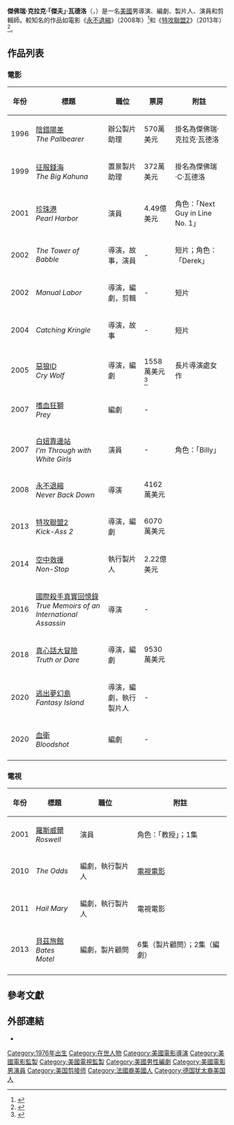 {{noteTA
|G1=Movie
|G2=Show
}}
{{Infobox entertainer
| type = 導演
| name = 傑夫·瓦德洛
| foreignname = Jeff Wadlow
| image = Jeff Wadlow by Gage Skidmore.jpg
| caption = 瓦德洛出席於2013年的[[聖地亞哥國際動漫展|聖地亞哥國際動漫展]]上
| birth_name = 傑佛瑞·克拉克·瓦德洛<br>（Jeffrey Clark Wadlow）
| birth_date = {{Birth date|1976|3|2}}
| birth_place = {{USA}}[[維吉尼亞州|維吉尼亞州]]，[[阿靈頓縣_(維吉尼亞州)|阿靈頓縣]]
| nationality = {{USA}}
| alma_mater = [[達特茅斯學院|達特茅斯學院]]<br>[[南加州大學|南加州大學電影電視學院]]
| residence = 
| occupation = 導演，編劇，製片人，演員，剪輯師
| years_active = 2002年至今
| parents = [[艾蜜莉·庫瑞克|艾蜜莉·庫瑞克]]（母親）<br />R. Clark Wadlow（父親）
| relatives = [[凱蒂·庫瑞克|凱蒂·庫瑞克]]（阿姨）
| spouse = 
| awards = 
}}
'''傑佛瑞·克拉克·「傑夫」·瓦德洛'''（{{lang-en|'''Jeffrey Clark "Jeff" Wadlow'''}}，{{bd|1976年|3月2日}}）是一名[[美國|美國]]男導演、編劇、製片人、演員和剪輯師。較知名的作品如電影《[[永不退縮_(電影)|永不退縮]]》（2008年）<ref name=autogenerated1>{{Cite web |url=http://www.tribute.ca/people/jeff-wadlow/14470/ |title=Jeff Wadlow biography and filmography<!-- Bot generated title --> |accessdate=2016-10-04 |archive-date=2018-07-09 |archive-url=https://web.archive.org/web/20180709185240/https://www.tribute.ca/people/jeff-wadlow/14470/ |dead-url=no }}</ref>和《[[特攻聯盟2|特攻聯盟2]]》（2013年）<ref>{{cite web | url=http://www.hollywoodreporter.com/heat-vision/universal-kick-ass-2-matthew-vaughn-mark-millar-321688 | title=Universal in Talks for 'Kick-Ass 2' | first=Borys | last=Kit | date=2012-05-08 | accessdate=2012-05-09 | archive-date=2017-10-22 | archive-url=https://web.archive.org/web/20171022033419/http://www.hollywoodreporter.com/heat-vision/universal-kick-ass-2-matthew-vaughn-mark-millar-321688 | dead-url=no }}</ref>。

== 作品列表 ==
=== 電影 ===
{| class = "wikitable sortable"
|-
! 年份
! 標題
! 職位
! 票房
! 附註
|-
| 1996
| [[陰錯陽差|陰錯陽差]]<br>''The Pallbearer''
| 辦公製片助理
| 570萬美元
| 掛名為傑佛瑞·克拉克·瓦德洛
|-
| 1999
| [[征服錢海|征服錢海]]<br>''The Big Kahuna''
| 置景製片助理
| 372萬美元
| 掛名為傑佛瑞·C·瓦德洛
|-
| 2001
| [[珍珠港_(電影)|珍珠港]]<br>''Pearl Harbor''
| 演員
| 4.49億美元
| 角色：「Next Guy in Line No. 1」
|-
| 2002
| ''The Tower of Babble''
| 導演，故事，演員
| -
| 短片；角色：「Derek」
|-
| 2002
| ''Manual Labor''
| 導演，編劇，剪輯
| -
| 短片
|-
| 2004
| ''Catching Kringle''
| 導演，故事
| -
| 短片
|-
| 2005
| [[惡狼ID|惡狼ID]]<br>''Cry Wolf''
| 導演，編劇
| 1558萬美元<ref>{{Cite web |url=http://boxofficemojo.com/movies/?id=crywolf.htm |title=''Cry Wolf'' - Box Office Mojo |accessdate=2016-10-04 |archive-date=2018-07-22 |archive-url=https://web.archive.org/web/20180722213628/http://www.boxofficemojo.com/movies/?id=crywolf.htm |dead-url=no }}</ref>
| 長片導演處女作
|-
| 2007
| [[嗜血狂獅|嗜血狂獅]]<br>''Prey''
| 編劇
| -
| 
|-
| 2007
| [[白妞靠邊站|白妞靠邊站]]<br>''I'm Through with White Girls''
| 演員
| -
| 角色：「Billy」
|-
| 2008
| [[永不退縮_(電影)|永不退縮]]<br>''Never Back Down''
| 導演
| 4162萬美元
| 
|-
| 2013
| [[特攻聯盟2|特攻聯盟2]]<br>''Kick-Ass 2''
| 導演，編劇
| 6070萬美元
| 
|-
| 2014
| [[空中救援|空中救援]]<br>''Non-Stop''
| 執行製片人
| 2.22億美元
| 
|-
| 2016
| [[國際殺手真實回憶錄|國際殺手真實回憶錄]]<br>''True Memoirs of an International Assassin''
| 導演
| -
| 
|-
| 2018
| [[真心話大冒險_(2018年電影)|真心話大冒險]]<br>''Truth or Dare''
| 導演，編劇
| 9530萬美元
| 
|-
| 2020
| [[逃出夢幻島|逃出夢幻島]]<br>''Fantasy Island''
| 導演，編劇，執行製片人
| -
| 
|-
| 2020
| [[血衛_(電影)|血衛]]<br>''Bloodshot''
| 編劇
| -
| 
|-
|}

=== 電視 ===
{| class = "wikitable sortable"
|-
! 年份
! 標題
! 職位
! 附註
|-
| 2001
| [[羅斯威爾_(電視劇)|羅斯威爾]]<br>''Roswell''
| 演員
| 角色：「教授」；1集
|-
| 2010
| ''The Odds''
| 編劇，執行製片人
| [[電視電影|電視電影]]
|-
| 2011
| ''Hail Mary''
| 編劇，執行製片人
| 電視電影
|-
| 2013
| [[貝茲旅館|貝茲旅館]]<br>''Bates Motel''
| 編劇，製片顧問
| 6集（製片顧問）；2集（編劇）
|-
|}

== 參考文獻 ==
{{reflist}}

== 外部連結 ==
{{commons category|Jeff Wadlow}}
*{{IMDb name|0905592}}

{{Jeff Wadlow}}
{{Authority control}}
{{DEFAULTSORT:Wadlow, Jeff}}
[[Category:1976年出生|Category:1976年出生]]
[[Category:在世人物|Category:在世人物]]
[[Category:美國電影導演|Category:美國電影導演]]
[[Category:美國電影監製|Category:美國電影監製]]
[[Category:美國電視監製|Category:美國電視監製]]
[[Category:美國男性編劇|Category:美國男性編劇]]
[[Category:美國電影男演員|Category:美國電影男演員]]
[[Category:美国剪接师|Category:美国剪接师]]
[[Category:法國裔美國人|Category:法國裔美國人]]
[[Category:德国犹太裔美国人|Category:德国犹太裔美国人]]